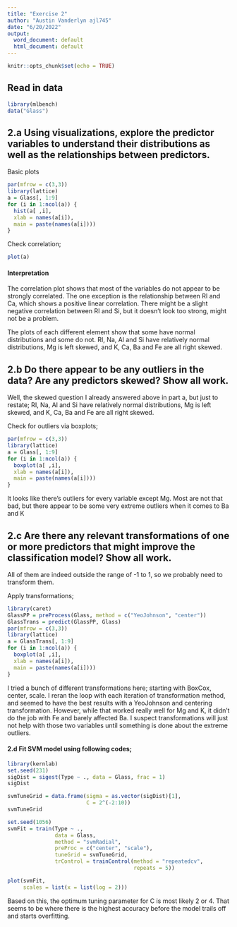 ```yaml
---
title: "Exercise 2"
author: "Austin Vanderlyn ajl745"
date: "6/20/2022"
output:
  word_document: default
  html_document: default
---
```


```r
knitr::opts_chunk$set(echo = TRUE)
```


## Read in data
```r
library(mlbench)
data("Glass")
```


## 2.a Using visualizations, explore the predictor variables to understand their distributions as well as the relationships between predictors.

Basic plots
```r
par(mfrow = c(3,3))
library(lattice)
a = Glass[, 1:9]
for (i in 1:ncol(a)) {
  hist(a[ ,i],
  xlab = names(a[i]),
  main = paste(names(a[i])))
}
```

Check correlation;
```r
plot(a)
```


#### Interpretation

The correlation plot shows that most of the variables do not appear to be strongly correlated. The one exception is the relationship between RI and Ca, which shows a positive linear correlation. There might be a slight negative correlation between RI and Si, but it doesn't look too strong, might not be a problem. 

The plots of each different element show that some have normal distributions and some do not. RI, Na, Al and Si have relatively normal distributions, Mg is left skewed, and K, Ca, Ba and Fe are all right skewed.


## 2.b Do there appear to be any outliers in the data? Are any predictors skewed? Show all work.

Well, the skewed question I already answered above in part a, but just to restate;
RI, Na, Al and Si have relatively normal distributions, Mg is left skewed, and K, Ca, Ba and Fe are all right skewed.


Check for outliers via boxplots;
```r
par(mfrow = c(3,3))
library(lattice)
a = Glass[, 1:9]
for (i in 1:ncol(a)) {
  boxplot(a[ ,i],
  xlab = names(a[i]),
  main = paste(names(a[i])))
}
```

It looks like there's outliers for every variable except Mg. Most are not that bad, but there appear to be some very extreme outliers when it comes to Ba and K


## 2.c Are there any relevant transformations of one or more predictors that might improve the classification model? Show all work.


All of them are indeed outside the range of -1 to 1, so we probably need to transform them. 

Apply transformations;
```r
library(caret)
GlassPP = preProcess(Glass, method = c("YeoJohnson", "center"))
GlassTrans = predict(GlassPP, Glass)
par(mfrow = c(3,3))
library(lattice)
a = GlassTrans[, 1:9]
for (i in 1:ncol(a)) {
  boxplot(a[ ,i],
  xlab = names(a[i]),
  main = paste(names(a[i])))
}
```


I tried a bunch of different transformations here; starting with BoxCox, center, scale. I reran the loop with each iteration of transformation method, and seemed to have the best results with a YeoJohnson and centering transformation. However, while that worked really well for Mg and K, it didn't do the job with Fe and barely affected Ba. I suspect transformations will just not help with those two variables until something is done about the extreme outliers.


#### 2.d Fit SVM model using following codes;

```r
library(kernlab)
set.seed(231)
sigDist = sigest(Type ~ ., data = Glass, frac = 1)
sigDist
```

```r
svmTuneGrid = data.frame(sigma = as.vector(sigDist)[1],
                         C = 2^(-2:10))
svmTuneGrid
```

```r
set.seed(1056)
svmFit = train(Type ~ .,
               data = Glass,
               method = "svmRadial",
               preProc = c("center", "scale"),
               tuneGrid = svmTuneGrid,
               trControl = trainControl(method = "repeatedcv",
                                        repeats = 5))


```

```r
plot(svmFit,
     scales = list(x = list(log = 2)))
```

Based on this, the optimum tuning parameter for C is most likely 2 or 4. That seems to be where there is the highest accuracy before the model trails off and starts overfitting. 


